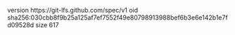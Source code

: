 version https://git-lfs.github.com/spec/v1
oid sha256:030cbb8f9b25a125af7ef7552f49e80798913988bef6b3e6e142b1e7fd09528d
size 617

